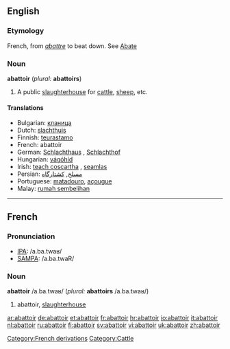 {{Wikisource1911Enc|Abattoir}}
==English==

===Etymology===
French, from ''[[abattre]]'' to beat down. See [[Abate]] 

===Noun===
'''abattoir''' (''plural:'' '''abattoirs''')

# A public [[slaughterhouse]] for [[cattle]], [[sheep]], etc.

====Translations====

* Bulgarian: [[кланица]] {{f}}
* Dutch: [[slachthuis]] {{n}}
* Finnish: [[teurastamo]]
* French: abattoir {{m}}
* German: [[Schlachthaus]] {{n}}, [[Schlachthof]] {{m}}
* Hungarian: [[vágóhíd]]
* Irish: [[teach coscartha]] {{m}}, [[seamlas]]
* Persian: [[مسلخ]], [[کشتارگاه]]
* Portuguese: [[matadouro]], [[açougue]]
* Malay: [[rumah sembelihan]]

----

==French==

===Pronunciation===
*[[w:IPA|IPA]]: /a.ba.twaʁ/
*[[w:SAMPA|SAMPA]]: /a.ba.twaR/

===Noun===
'''abattoir''' /a.ba.twaʁ/ {{m}} (''plural:'' '''abattoirs''' /a.ba.twaʁ/)

# abattoir, [[slaughterhouse]]

[[Category:French derivations]]
[[Category:Cattle]]

[[ar:abattoir]]
[[de:abattoir]]
[[et:abattoir]]
[[fr:abattoir]]
[[hr:abattoir]]
[[io:abattoir]]
[[it:abattoir]]
[[nl:abattoir]]
[[ru:abattoir]]
[[fi:abattoir]]
[[sv:abattoir]]
[[vi:abattoir]]
[[uk:abattoir]]
[[zh:abattoir]]